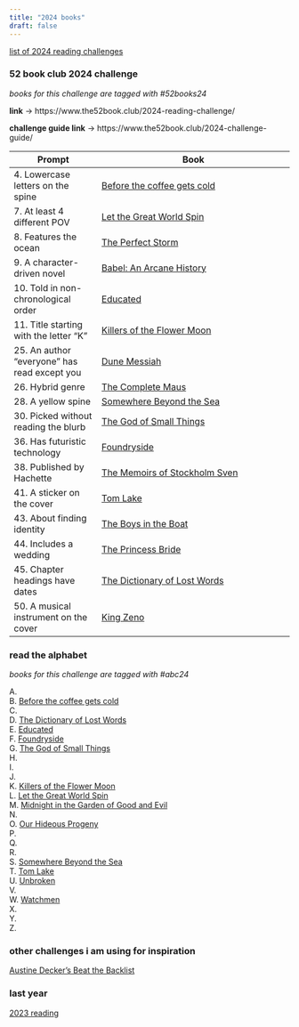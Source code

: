 ```yaml
---
title: "2024 books"
draft: false
---
```



[list of 2024 reading challenges](https://candidcover.net/2024-reading-challenges-list/)


### 52 book club 2024 challenge
*books for this challenge are tagged with #52books24*

<!-- ```goat
.--+--+--+--+--+--+--+--+--+--+--+--+--.
|1 |2 |3 |4 |5 |6 |7 |8 |9 |10|11|12|13|
+--+--+--+--+--+--+--+--+--+--+--+--+--.  
|14|15|16|17|18|19|20|21|22|23|24|25|26|   
+--+--+--+--+--+--+--+--+--+--+--+--+--.    
|27|28|29|30|31|x |33|34|35|36|37|38|39|
+--+--+--+--+--+--+--+--+--+--+--+--+--.
|40|41|42|43|44|45|46|47|48|49|50|51|52|   
'--+--+--+--+--+--+--+--+--+--+--+--+--' 
``` -->




**link** -> https://www.the52book.club/2024-reading-challenge/

**challenge guide link** -> https://www.the52book.club/2024-challenge-guide/

| Prompt                            | Book                                                                      |
|-----------------------------------|---------------------------------------------------------------------------|
| 4. Lowercase letters on the spine | [ Before the coffee gets cold ](books/beforethecoffeegetscold/index.md)    |
| 7. At least 4 different POV       | [ Let the Great World Spin ](books/letthegreatworldspin/index.md)          |
| 8. Features the ocean       | [ The Perfect Storm ](books/theperfectstorm/index.md)                            |
| 9. A character-driven novel       | [ Babel: An Arcane History ](books/babel/index.md)                         |
| 10. Told in non-chronological order       | [ Educated ](books/educated/index.md)                              |
| 11. Title starting with the letter "K"  | [ Killers of the Flower Moon ](books/killersoftheflowermoon.md">}}) |
| 25. An author "everyone" has read except you     | [ Dune Messiah ](books/dunemessiah/index.md)                |
| 26. Hybrid genre                  | [ The Complete Maus ](books/maus/index.md)                                 |
| 28. A yellow spine                  | [ Somewhere Beyond the Sea ](books/somewherebeyondthesea/index.md)       |
| 30. Picked without reading the blurb    | [ The God of Small Things ](books/godofsmallthings.md">}})          |
| 36. Has futuristic technology      | [ Foundryside ](books/foundryside/index.md)                               |
| 38. Published by Hachette    | [ The Memoirs of Stockholm Sven ](books/thememoirsofstockholmsven.md">}})      |
| 41. A sticker on the cover   | [ Tom Lake ](books/tomlake/index.md)                                            |
| 43. About finding identity            | [ The Boys in the Boat ](books/boysintheboat.md">}})                  |
| 44. Includes a wedding            | [ The Princess Bride ](books/princessbride.md">}})                        |
| 45. Chapter headings have dates   | [ The Dictionary of Lost Words ](books/dictionaryoflostwords/index.md)     |
| 50. A musical instrument on the cover   | [ King Zeno ](books/kingzeno/index.md)                               |



### read the alphabet
*books for this challenge are tagged with #abc24*

A. \
B. [ Before the coffee gets cold ](books/beforethecoffeegetscold/index.md) \
C. \
D. [ The Dictionary of Lost Words ](books/dictionaryoflostwords/index.md) \
E. [ Educated ](books/educated/index.md) \
F. [ Foundryside ](books/foundryside/index.md) \
G. [ The God of Small Things ](books/godofsmallthings.md">}}) \
H. \
I. \
J. \
K. [ Killers of the Flower Moon ](books/killersoftheflowermoon/index.md) \
L. [ Let the Great World Spin ](books/letthegreatworldspin/index.md) \
M. [ Midnight in the Garden of Good and Evil ](books/midnightinthegardenofgoodandevil/index.md) \
N. \
O. [ Our Hideous Progeny ](books/ourhideousprogeny/index.md) \
P. \
Q. \
R. \
S. [ Somewhere Beyond the Sea ](books/somewherebeyondthesea/index.md) \
T. [ Tom Lake ](books/tomlake/index.md) \
U. [ Unbroken ](books/unbroken/index.md) \
V. \
W. [ Watchmen ](books/watchmen/index.md) \
X. \
Y. \
Z.


### other challenges i am using for inspiration

[Austine Decker's Beat the Backlist](https://austinedecker.com/beat-the-backlist/)


### last year
[ 2023 reading ](2023reading.qmd)